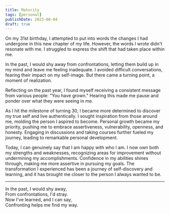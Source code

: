 ```yaml
---
title: Maturity
tags: [personal]
publishDate: 2023-08-04
draft: true
---
```


On my 31st birthday, I attempted to put into words the changes I had undergone in this new chapter of my life. However, the words I wrote didn't resonate with me. I struggled to express the shift that had taken place within me.

In the past, I would shy away from confrontations, letting them build up in my mind and leave me feeling inadequate. I avoided difficult conversations, fearing their impact on my self-image. But there came a turning point, a moment of realization.

Reflecting on the past year, I found myself receiving a consistent message from various people: "You have grown." Hearing this made me pause and ponder over what they were seeing in me.

As I hit the milestone of turning 30, I became more determined to discover my true self and live authentically. I sought inspiration from those around me, molding the person I aspired to become. Personal growth became my priority, pushing me to embrace assertiveness, vulnerability, openness, and honesty. Engaging in discussions and taking courses further fueled my journey, leading to remarkable personal development.

Today, I can genuinely say that I am happy with who I am. I now own both my strengths and weaknesses, recognizing areas for improvement without undermining my accomplishments. Confidence in my abilities shines through, making me more assertive in pursuing my goals. The transformation I experienced has been a journey of self-discovery and learning, and it has brought me closer to the person I always wanted to be.

---

In the past, I would shy away,  
From confrontations, I'd stray.  
Now I've learned, and I can say,  
Confronting helps me find my way.
